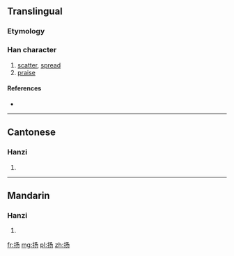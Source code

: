 {{also|揚}}
==Translingual==

===Etymology===
{{Han simp|揚|f=昜|t=𠃓}}

===Han character===
{{Han char|rn=64|rad=手|as=03|sn=6|four=|canj=手弓尸竹 (QNSH)}}

# [[scatter]], [[spread]]
# [[praise]]

====References====
* {{Han ref|kx=0418.141|hdz=31832.060|uh=626C|ud=25196}}

----

==Cantonese==

===Hanzi===
{{yue-hanzi|jyut=joeng4|y=yeung4|tra=揚}}

# {{defn|lang=yue|sort=手03}}

----

==Mandarin==

===Hanzi===
{{cmn-hanzi|tra=揚|pin=[[yáng]] ([[yang2]]), [[róu]] ([[rou2]])|wg=yang<sup>2</sup>, jou<sup>2</sup>}}

# {{defn|lang=cmn|sort=手03}}

[[fr:扬]]
[[mg:扬]]
[[pl:扬]]
[[zh:扬]]